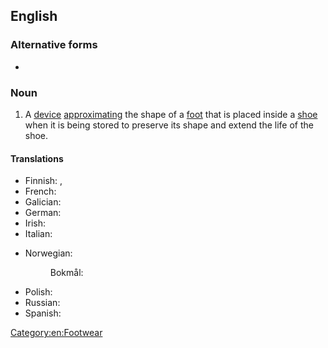 {{also|shoetree}}

==English==

===Alternative forms===
* {{l|en|shoetree}}

===Noun===
{{en-noun}}
{{wikipedia}}

# A [[device]] [[approximating]] the shape of a [[foot]] that is placed inside a [[shoe]] when it is being stored to preserve its shape and extend the life of the shoe.

====Translations====
{{trans-top|device to preserve the shape of a shoe}}
* Finnish: {{t|fi|lepolesti}}, {{t+|fi|lesti}}
* French: {{t+|fr|embauchoir|m}}
* Galician: {{t+|gl|forma|f}}
* German: {{t|de|Schuhspanner|m}}
* Irish: {{t|ga|brógchrann|m}}
* Italian: {{t|it|tendiscarpe|m}}
{{trans-mid}}
* Norwegian:
*: Bokmål: {{t+|nb|skoblokk|m}}
* Polish: {{t+|pl|prawidło|n}}
* Russian: {{t|ru|растя́жка для о́буви|f|sc=Cyrl}}
* Spanish: {{t+|es|horma|f}}
{{trans-bottom}}

[[Category:en:Footwear]]